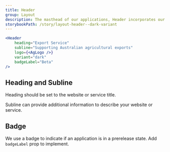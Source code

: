 ```yaml
---
title: Header
group: Layout
description: The masthead of our applications, Header incorporates our AWE brand, and provides a user context on where they are.
storybookPath: /story/layout-header--dark-variant
---
```


```jsx live
<Header
	heading="Export Service"
	subline="Supporting Australian agricultural exports"
	logo={<AgLogo />}
	variant="dark"
	badgeLabel="Beta"
/>
```

## Heading and Subline

Heading should be set to the website or service title.

Subline can provide additional information to describe your website or service.

## Badge

We use a badge to indicate if an application is in a prerelease state. Add `badgeLabel` prop to implement.
